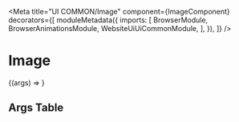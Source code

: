 


<Meta
  title="UI COMMON/Image"
  component={ImageComponent}
  decorators={[
    moduleMetadata({
      imports: [
        BrowserModule,
        BrowserAnimationsModule,
        WebsiteUiUiCommonModule,
      ],
    }),
  ]}
/>

# Image

<Story height="500px" name="Default">
  {(args) => <drp-image {...args} />}
</Story>

## Args Table

<ArgsTable of={ImageComponent} />
